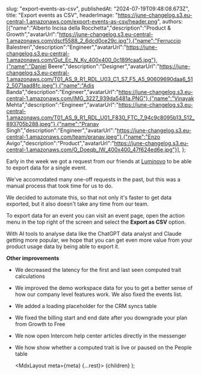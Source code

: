 

  slug: "export-events-as-csv",
  publishedAt: "2024-07-19T09:48:08.673Z",
  title: "Export events as CSV",
  headerImage: "https://june-changelog.s3.eu-central-1.amazonaws.com/export-events-as-csv/header.png",
  authors: [{"name":"Alberto Incisa della Rocchetta","description":"Product & Growth","avatarUrl":"https://june-changelog.s3.eu-central-1.amazonaws.com/dscf5588_2_6dcd0ce29c.jpg"},{"name":"Ferruccio Balestreri","description":"Engineer","avatarUrl":"https://june-changelog.s3.eu-central-1.amazonaws.com/Gut_Ec_N_Ky_400x400_0c189fcaa5.jpg"},{"name":"Daniel Beere","description":"Designer","avatarUrl":"https://june-changelog.s3.eu-central-1.amazonaws.com/T01_AS_9_R1_RDL_U03_C1_S7_F5_A5_90609690daa6_512_5071aad8fc.jpeg"},{"name":"Adis Banda","description":"Engineer","avatarUrl":"https://june-changelog.s3.eu-central-1.amazonaws.com/IMG_3227_939da5481a.PNG"},{"name":"Vinayak Mehta","description":"Engineer","avatarUrl":"https://june-changelog.s3.eu-central-1.amazonaws.com/T01_AS_9_R1_RDL_U01_F830_FTC_7_94c9c8095b13_512_893705b288.jpeg"},{"name":"Pranav Singh","description":"Engineer","avatarUrl":"https://june-changelog.s3.eu-central-1.amazonaws.com/team/pranav.jpeg"},{"name":"Enzo Avigo","description":"Product","avatarUrl":"https://june-changelog.s3.eu-central-1.amazonaws.com/O_Doeqb_IW_400x400_47f624ed6e.jpg"}],
};

Early in the week we got a request from our friends at [Luminovo](https://luminovo.com/) to be able to export data for a single event.

We've accomodated many one-off requests in the past, but this was a manual process that took time for us to do.

We decided to automate this, so that not only it's faster to get data exported, but it also doesn't take any time from our team.

To export data for an event you can visit an event page, open the action menu in the top right of the screen and select the **Export as CSV** option.

With AI tools to analyse data like the ChatGPT data analyst and Claude getting more popular, we hope that you can get even more value from your product usage data by being able to export it.



**Other improvements**

- We decreased the latency for the first and last seen computed trait calculations
- We improved the demo workspace data for you to get a better sense of how our company level features work. We also fixed the events list.
- We added a loading placeholder for the CRM syncs table
- We fixed the billing start and end date after you downgrade your plan from Growth to Free
- We now open Intercom help center articles directly in the messenger
- We how show whether a computed trait is live or paused on the People table





  <MdxLayout meta={meta} {...rest}>
    {children}
  </MdxLayout>
);
